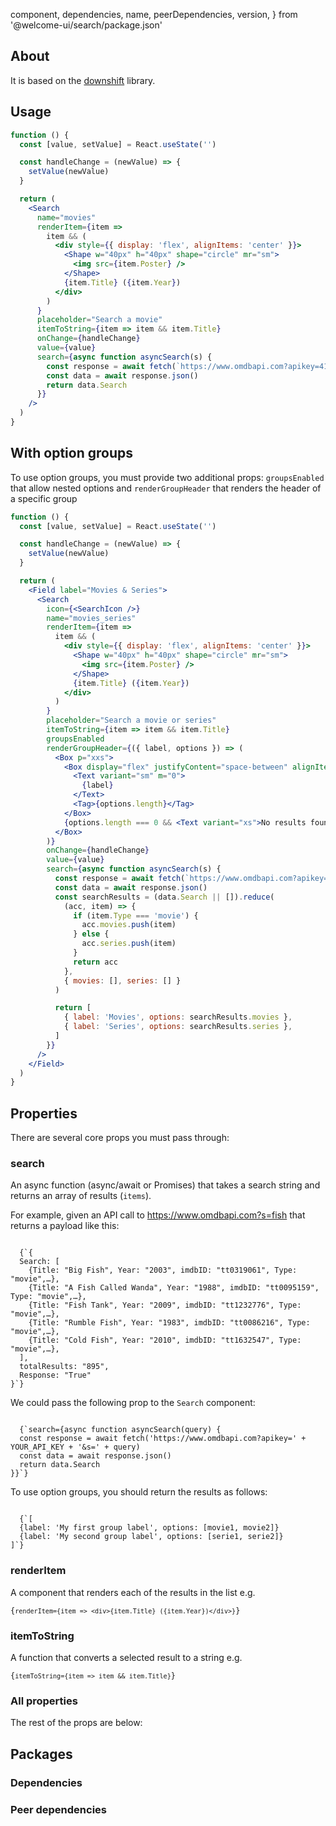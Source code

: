 
  component,
  dependencies,
  name,
  peerDependencies,
  version,
} from '@welcome-ui/search/package.json'

<showcase
  version={version}
  name={name}
  component={component}
  description="This allows you to search data from a remote API."
/>

## About

It is based on the [downshift](https://github.com/downshift-js/downshift) library.

## Usage

```jsx
function () {
  const [value, setValue] = React.useState('')

  const handleChange = (newValue) => {
    setValue(newValue)
  }

  return (
    <Search
      name="movies"
      renderItem={item =>
        item && (
          <div style={{ display: 'flex', alignItems: 'center' }}>
            <Shape w="40px" h="40px" shape="circle" mr="sm">
              <img src={item.Poster} />
            </Shape>
            {item.Title} ({item.Year})
          </div>
        )
      }
      placeholder="Search a movie"
      itemToString={item => item && item.Title}
      onChange={handleChange}
      value={value}
      search={async function asyncSearch(s) {
        const response = await fetch(`https://www.omdbapi.com?apikey=41514363&s=${s}`)
        const data = await response.json()
        return data.Search
      }}
    />
  )
}
```

## With option groups

To use option groups, you must provide two additional props: `groupsEnabled` that allow nested options and `renderGroupHeader` that renders the header of a specific group

```jsx
function () {
  const [value, setValue] = React.useState('')

  const handleChange = (newValue) => {
    setValue(newValue)
  }

  return (
    <Field label="Movies & Series">
      <Search
        icon={<SearchIcon />}
        name="movies_series"
        renderItem={item =>
          item && (
            <div style={{ display: 'flex', alignItems: 'center' }}>
              <Shape w="40px" h="40px" shape="circle" mr="sm">
                <img src={item.Poster} />
              </Shape>
              {item.Title} ({item.Year})
            </div>
          )
        }
        placeholder="Search a movie or series"
        itemToString={item => item && item.Title}
        groupsEnabled
        renderGroupHeader={({ label, options }) => (
          <Box p="xxs">
            <Box display="flex" justifyContent="space-between" alignItems="center">
              <Text variant="sm" m="0">
                {label}
              </Text>
              <Tag>{options.length}</Tag>
            </Box>
            {options.length === 0 && <Text variant="xs">No results found</Text>}
          </Box>
        )}
        onChange={handleChange}
        value={value}
        search={async function asyncSearch(s) {
          const response = await fetch(`https://www.omdbapi.com?apikey=41514363&s=${s}`)
          const data = await response.json()
          const searchResults = (data.Search || []).reduce(
            (acc, item) => {
              if (item.Type === 'movie') {
                acc.movies.push(item)
              } else {
                acc.series.push(item)
              }
              return acc
            },
            { movies: [], series: [] }
          )

          return [
            { label: 'Movies', options: searchResults.movies },
            { label: 'Series', options: searchResults.series },
          ]
        }}
      />
    </Field>
  )
}
```

## Properties

There are several core props you must pass through:

### search

An async function (async/await or Promises) that takes a search string and returns an array of results (`items`).

For example, given an API call to https://www.omdbapi.com?s=fish that returns a payload like this:

<code language="json">
  {`{
  Search: [
    {Title: "Big Fish", Year: "2003", imdbID: "tt0319061", Type: "movie",…},
    {Title: "A Fish Called Wanda", Year: "1988", imdbID: "tt0095159", Type: "movie",…},
    {Title: "Fish Tank", Year: "2009", imdbID: "tt1232776", Type: "movie",…},
    {Title: "Rumble Fish", Year: "1983", imdbID: "tt0086216", Type: "movie",…},
    {Title: "Cold Fish", Year: "2010", imdbID: "tt1632547", Type: "movie",…},
  ],
  totalResults: "895",
  Response: "True"
}`}
</code>

We could pass the following prop to the `Search` component:

<code>
  {`search={async function asyncSearch(query) {
  const response = await fetch('https://www.omdbapi.com?apikey=' + YOUR_API_KEY + '&s=' + query)
  const data = await response.json()
  return data.Search
}}`}
</code>

To use option groups, you should return the results as follows:

<code language="json">
  {`[
  {label: 'My first group label', options: [movie1, movie2]}
  {label: 'My second group label', options: [serie1, serie2]}
]`}
</code>

### renderItem

A component that renders each of the results in the list e.g.

<code>{`renderItem={item => <div>{item.Title} ({item.Year})</div>}`}</code>

### itemToString

A function that converts a selected result to a string e.g.

<code>{`itemToString={item => item && item.Title}`}</code>

### All properties

The rest of the props are below:

<props propTypes={props.propTypes.Search} />

## Packages

### Dependencies

<dependencies dependencies={dependencies} />

### Peer dependencies

<dependencies dependencies={peerDependencies} />

<pagination />
